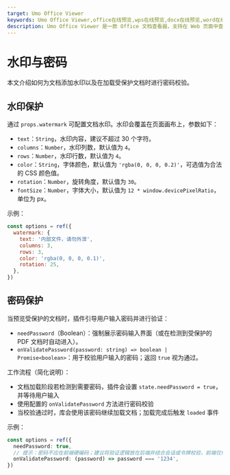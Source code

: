 ```yaml
---
target: Umo Office Viewer
keywords: Umo Office Viewer,office在线预览,wps在线预览,docx在线预览,word在线预览,pdf在线预览
description: Umo Office Viewer 是一款 Office 文档查看器，支持在 Web 页面中查看 40 余种主流的办公文档。
---
```


# 水印与密码

本文介绍如何为文档添加水印以及在加载受保护文档时进行密码校验。

## 水印保护

通过 `props.watermark` 可配置文档水印。水印会覆盖在页面画布上，参数如下：

- `text`：`String`，水印内容，建议不超过 30 个字符。
- `columns`：`Number`，水印列数，默认值为 `4`。
- `rows`：`Number`，水印行数，默认值为 `4`。
- `color`：`String`，字体颜色，默认值为 `'rgba(0, 0, 0, 0.2)'`，可选值为合法的 CSS 颜色值。
- `rotation`：`Number`，旋转角度，默认值为 `30`。
- `fontSize`：`Number`，字体大小，默认值为 `12 * window.devicePixelRatio`，单位为 px。

示例：

```js
const options = ref({
  watermark: {
    text: '内部文件，请勿外泄',
    columns: 3,
    rows: 3,
    color: 'rgba(0, 0, 0, 0.1)',
    rotation: 25,
  },
})
```

## 密码保护

当预览受保护的文档时，插件引导用户输入密码并进行验证：

- `needPassword`（Boolean）：强制展示密码输入界面（或在检测到受保护的 PDF 文档时自动进入）。
- `onValidatePassword(password: string) => boolean | Promise<boolean>`：用于校验用户输入的密码；返回 `true` 视为通过。

工作流程（简化说明）：

- 文档加载阶段若检测到需要密码，插件会设置 `state.needPassword = true`，并等待用户输入
- 使用配置的 `onValidatePassword` 方法进行密码校验
- 当校验通过时，库会使用该密码继续加载文档；加载完成后触发 `loaded` 事件

示例：

```ts
const options = ref({
  needPassword: true,
  // 提示：密码不应在前端硬编码；建议将验证逻辑放在后端并结合会话或令牌校验，前端仅作为输入中转与提示。
  onValidatePassword: (password) => password === '1234',
})
```
